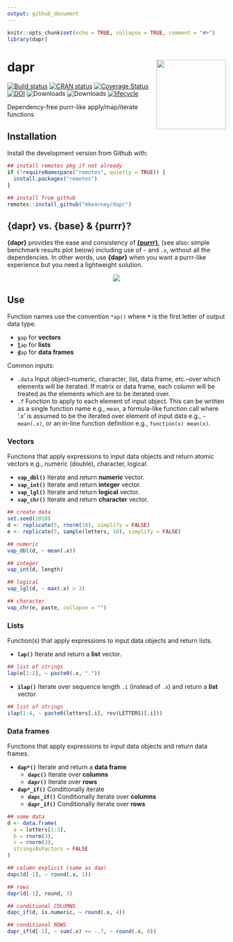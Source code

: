 ```yaml
---
output: github_document
---
```


<!-- README.md is generated from README.Rmd. Please edit that file -->

```r
knitr::opts_chunk$set(echo = TRUE, collapse = TRUE, comment = "#>")
library(dapr)
```
# dapr <img src="man/figures/logo.png" width="160px" align="right" />

[![Build status](https://travis-ci.org/mkearney/dapr.svg?branch=master)](https://travis-ci.org/mkearney/dapr)
[![CRAN status](https://www.r-pkg.org/badges/version/dapr)](https://cran.r-project.org/package=dapr)
[![Coverage Status](https://codecov.io/gh/mkearney/dapr/branch/master/graph/badge.svg)](https://codecov.io/gh/mkearney/dapr?branch=master)
[![DOI](https://zenodo.org/badge/DOI/10.5281/zenodo.2528504.svg)](https://doi.org/10.5281/zenodo.2528504)
![Downloads](https://cranlogs.r-pkg.org/badges/dapr?color=yellowgreen)
![Downloads](https://cranlogs.r-pkg.org/badges/grand-total/dapr?color=dd69b4)
[![lifecycle](https://img.shields.io/badge/lifecycle-experimental-orange.svg)](https://www.tidyverse.org/lifecycle/#experimental)

Dependency-free purrr-like apply/map/iterate functions

## Installation

Install the development version from Github with:

``` r
## install remotes pkg if not already
if (!requireNamespace("remotes", quietly = TRUE)) {
  install.packages("remotes")
}

## install from github
remotes::install_github("mkearney/dapr")
```

## {dapr} vs. {base} & {purrr}?
**{dapr}** provides the ease and consistency of [**{purrr}**](https://purrr.tidyverse.org),
(see also: simple benchmark results plot below) including use of `~` and `.x`,
without all the dependencies. In other words, use **{dapr}** when you want a 
purrr-like experience but you need a lightweight solution.

<p align="center">
  <img src="tools/readme/benchmark.png"/>
</p>

## Use

Function names use the convention `*ap()` where **`*`** is the first letter of output data type.

+ <code><span style="font-weight:bold;text-decoration:underline">v</span>ap</code> for **vectors**
+ <code><span style="font-weight:bold;text-decoration:underline">l</span>ap</code> for **lists**
+ <code><span style="font-weight:bold;text-decoration:underline">d</span>ap</code> for **data frames**

Common inputs:

+ `.data` Input object–numeric, character, list, data frame, etc.–over which elements will be iterated. If matrix or data frame, each column will be treated as the elements which are to be iterated over.
+ `.f` Function to apply to each element of input object. This can be written as a single function name e.g., `mean`, a formula-like function call where '.x' is assumed to be the iterated over element of input data e.g., `~ mean(.x)`, or an in-line function definition e.g., `function(x) mean(x)`.

### Vectors

Functions that apply expressions to input data objects and return atomic vectors
e.g., numeric (double), character, logical.

+ **`vap_dbl()`** Iterate and return **numeric** vector.
+ **`vap_int()`** Iterate and return **integer** vector.
+ **`vap_lgl()`** Iterate and return **logical** vector.
+ **`vap_chr()`** Iterate and return **character** vector.

```r
## create data
set.seed(2018)
d <- replicate(5, rnorm(10), simplify = FALSE)
e <- replicate(5, sample(letters, 10), simplify = FALSE)

## numeric
vap_dbl(d, ~ mean(.x))

## integer
vap_int(d, length)

## logical
vap_lgl(d, ~ max(.x) > 3)

## character
vap_chr(e, paste, collapse = "")
```

### Lists

Function(s) that apply expressions to input data objects and return lists.

+ **`lap()`** Iterate and return a **list** vector.

```r
## list of strings
lap(e[1:2], ~ paste0(.x, "."))
```

+ **`ilap()`** Iterate over sequence length `.i` (instead of `.x`) and return a **list** vector.

```r
## list of strings
ilap(1:4, ~ paste0(letters[.i], rev(LETTERS)[.i]))
```

### Data frames

Functions that apply expressions to input data objects and return data frames.

+ **`dap*()`** Iterate and return a **data frame**
   - **`dapc()`** Iterate over **columns**
   - **`dapr()`** Iterate over **rows**
+ **`dap*_if()`** Conditionally iterate
   - **`dapc_if()`** Conditionally iterate over **columns**
   - **`dapr_if()`** Conditionally iterate over **rows**

```r
## some data
d <- data.frame(
  a = letters[1:3],
  b = rnorm(3),
  c = rnorm(3),
  stringsAsFactors = FALSE
)

## column explicit (same as dap)
dapc(d[-1], ~ round(.x, 2))

## rows
dapr(d[-1], round, 3)

## conditional COLUMNS
dapc_if(d, is.numeric, ~ round(.x, 4))

## conditional ROWS
dapr_if(d[-1], ~ sum(.x) >= -.7, ~ round(.x, 0))
```
